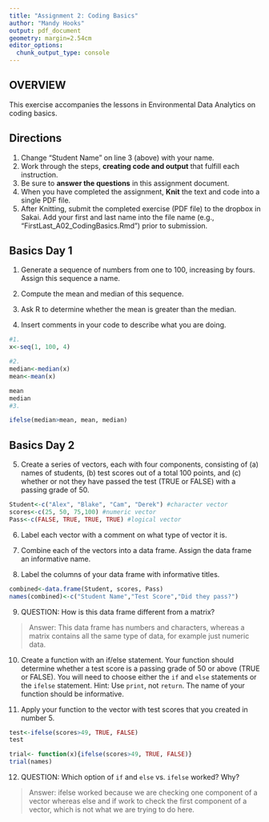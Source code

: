 ```yaml
---
title: "Assignment 2: Coding Basics"
author: "Mandy Hooks"
output: pdf_document
geometry: margin=2.54cm
editor_options: 
  chunk_output_type: console
---
```


## OVERVIEW

This exercise accompanies the lessons in Environmental Data Analytics on coding basics. 

## Directions
1. Change "Student Name" on line 3 (above) with your name.
2. Work through the steps, **creating code and output** that fulfill each instruction.
3. Be sure to **answer the questions** in this assignment document.
4. When you have completed the assignment, **Knit** the text and code into a single PDF file.
5. After Knitting, submit the completed exercise (PDF file) to the dropbox in Sakai. Add your first and last name into the file name (e.g., "FirstLast_A02_CodingBasics.Rmd") prior to submission.



## Basics Day 1

1. Generate a sequence of numbers from one to 100, increasing by fours. Assign this sequence a name. 

2. Compute the mean and median of this sequence. 

3. Ask R to determine whether the mean is greater than the median. 

4. Insert comments in your code to describe what you are doing.

```r
#1. 
x<-seq(1, 100, 4)

#2. 
median<-median(x)
mean<-mean(x)

mean
median 
#3. 

ifelse(median>mean, mean, median)

```

## Basics Day 2

5. Create a series of vectors, each with four components, consisting of (a) names of students, (b) test scores out of a total 100 points, and (c) whether or not they have passed the test (TRUE or FALSE) with a passing grade of 50.

```r
Student<-c("Alex", "Blake", "Cam", "Derek") #character vector
scores<-c(25, 50, 75,100) #numeric vector
Pass<-c(FALSE, TRUE, TRUE, TRUE) #logical vector
```


6. Label each vector with a comment on what type of vector it is.

7. Combine each of the vectors into a data frame. Assign the data frame an informative name.

8. Label the columns of your data frame with informative titles.

```r
combined<-data.frame(Student, scores, Pass)
names(combined)<-c("Student Name","Test Score","Did they pass?")
```

9. QUESTION: How is this data frame different from a matrix?

> Answer: This data frame has numbers and characters, whereas a matrix contains all the same type of data, for example just numeric data.

10. Create a function with an if/else statement. Your function should determine whether a test score is a passing grade of 50 or above (TRUE or FALSE). You will need to choose either the `if` and `else` statements or the `ifelse` statement. Hint: Use `print`, not `return`. The name of your function should be informative.

11. Apply your function to the vector with test scores that you created in number 5. 

```r
test<-ifelse(scores>49, TRUE, FALSE)
test

trial<- function(x){ifelse(scores>49, TRUE, FALSE)}
trial(names)
```

12. QUESTION: Which option of `if` and `else` vs. `ifelse` worked? Why?

> Answer: ifelse worked because we are checking one component of a vector whereas else and if work to check the first component of a vector, which is not what we are trying to do here.
